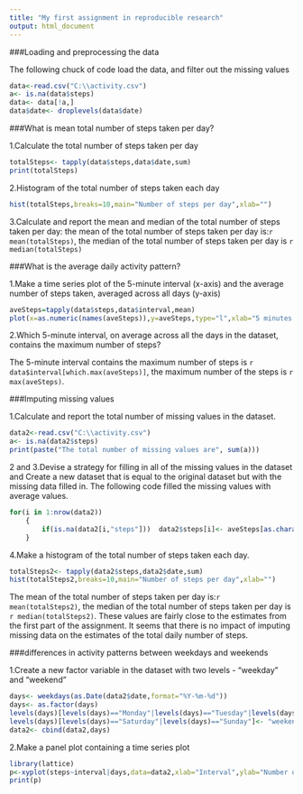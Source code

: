 ---
title: "My first assignment in reproducible research"
output: html_document
---


###Loading and preprocessing the data


The following chuck of code load the data, and filter out the missing values

```{r echo=TRUE}
data<-read.csv("C:\\activity.csv")
a<- is.na(data$steps)
data<- data[!a,]
data$date<- droplevels(data$date)
```


###What is mean total number of steps taken per day?


1.Calculate the total number of steps taken per day

```{r echo=TRUE}
totalSteps<- tapply(data$steps,data$date,sum)
print(totalSteps)
```

2.Histogram of the total number of steps taken each day

```{r echo=TRUE,fig.height=4}
hist(totalSteps,breaks=10,main="Number of steps per day",xlab="")
```


3.Calculate and report the mean and median of the total number of steps taken per day: the mean of the total number of steps taken per day is:`r mean(totalSteps)`, the median of the total number of steps taken per day is `r median(totalSteps)`


###What is the average daily activity pattern?


1.Make a time series plot of the 5-minute interval (x-axis) and the average number of steps taken, averaged across all days (y-axis)

```{r echo=TRUE,fig.height=4}
aveSteps=tapply(data$steps,data$interval,mean)
plot(x=as.numeric(names(aveSteps)),y=aveSteps,type="l",xlab="5 minutes interval",ylab="Steps")
```


2.Which 5-minute interval, on average across all the days in the dataset, contains the maximum number of steps?


The 5-minute interval contains the maximum number of steps is `r data$interval[which.max(aveSteps)]`, the maximum number of the steps is `r max(aveSteps)`.


###Imputing missing values

1.Calculate and report the total number of missing values in the dataset.

```{r echo=TRUE}
data2<-read.csv("C:\\activity.csv")
a<- is.na(data2$steps)
print(paste("The total number of missing values are", sum(a)))
```

2 and 3.Devise a strategy for filling in all of the missing values in the dataset and Create a new dataset that is equal to the original dataset but with the missing data filled in. The following code filled the missing values with average values.

```{r echo=TRUE}
for(i in 1:nrow(data2))
    {
        if(is.na(data2[i,"steps"]))  data2$steps[i]<- aveSteps[as.character(data2$interval[i])]
    }
```

4.Make a histogram of the total number of steps taken each day.


```{r echo=TRUE,fig.height=4}
totalSteps2<- tapply(data2$steps,data2$date,sum)
hist(totalSteps2,breaks=10,main="Number of steps per day",xlab="")
```

The mean of the total number of steps taken per day is:`r mean(totalSteps2)`, the median of the total number of steps taken per day is `r median(totalSteps2)`. These values are fairly close to the estimates from the first part of the assignment. It seems that there is no impact of imputing missing data on the estimates of the total daily number of steps.


###differences in activity patterns between weekdays and weekends

1.Create a new factor variable in the dataset with two levels - "weekday" and "weekend"

```{r echo=TRUE}
days<- weekdays(as.Date(data2$date,format="%Y-%m-%d"))
days<- as.factor(days)
levels(days)[levels(days)=="Monday"|levels(days)=="Tuesday"|levels(days)=="Wednesday"|levels(days)=="Thursday"|levels(days)=="Friday"]<- "weekdays"
levels(days)[levels(days)=="Saturday"|levels(days)=="Sunday"]<- "weekend"
data2<- cbind(data2,days)
```


2.Make a panel plot containing a time series plot


```{r echo=TRUE,fig.height=4}
library(lattice)
p<-xyplot(steps~interval|days,data=data2,xlab="Interval",ylab="Number of steps",type="l")
print(p)
```
